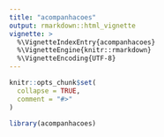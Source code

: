 ```yaml
---
title: "acompanhacoes"
output: rmarkdown::html_vignette
vignette: >
  %\VignetteIndexEntry{acompanhacoes}
  %\VignetteEngine{knitr::rmarkdown}
  %\VignetteEncoding{UTF-8}
---
```


```r
knitr::opts_chunk$set(
  collapse = TRUE,
  comment = "#>"
)
```

```r
library(acompanhacoes)
```
